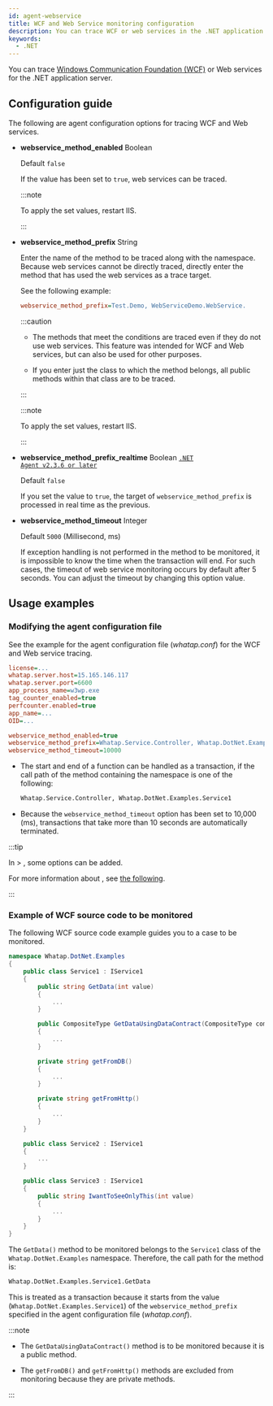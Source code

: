 ```yaml
---
id: agent-webservice
title: WCF and Web Service monitoring configuration
description: You can trace WCF or web services in the .NET application servers.
keywords:
  - .NET
---
```


You can trace [Windows Communication Foundation (WCF)](https://learn.microsoft.com/dotnet/framework/wcf/whats-wcf) or Web services for the .NET application server.

## Configuration guide

The following are agent configuration options for tracing WCF and Web services.

- **webservice_method_enabled** <span class='type'>Boolean</span>

  Default `false`

  If the value has been set to `true`, web services can be traced. 

  :::note

  To apply the set values, restart IIS.

  :::

- **webservice_method_prefix** <span class='type'>String</span>

  Enter the name of the method to be traced along with the namespace. Because web services cannot be directly traced, directly enter the method that has used the web services as a trace target.

  See the following example:

  ```ini title='whatap.conf'
  webservice_method_prefix=Test.Demo, WebServiceDemo.WebService.
  ```

  :::caution

  - The methods that meet the conditions are traced even if they do not use web services. This feature was intended for WCF and Web services, but can also be used for other purposes.

  - If you enter just the class to which the method belongs, all public methods within that class are to be traced.

  :::

  :::note

  To apply the set values, restart IIS.

  :::

- **webservice_method_prefix_realtime** <span class='type'>Boolean</span> [<code className="my">.NET Agent v2.3.6 or later</code>](../release-notes/dotnet/dotnet-2_3_6)

  Default `false`

  If you set the value to `true`, the target of `webservice_method_prefix` is processed in real time as the previous.

- **webservice_method_timeout** <span class='type'>Integer</span>

  Default `5000` (Millisecond, ms)

  If exception handling is not performed in the method to be monitored, it is impossible to know the time when the transaction will end. For such cases, the timeout of web service monitoring occurs by default after 5 seconds. You can adjust the timeout by changing this option value.

## Usage examples

### Modifying the agent configuration file

See the example for the agent configuration file (_whatap.conf_) for the WCF and Web service tracing.

```ini title="whatap.conf" showLineNumbers {10-12}
license=...
whatap.server.host=15.165.146.117
whatap.server.port=6600
app_process_name=w3wp.exe
tag_counter_enabled=true
perfcounter.enabled=true
app_name=...
OID=...

webservice_method_enabled=true
webservice_method_prefix=Whatap.Service.Controller, Whatap.DotNet.Examples.Service1
webservice_method_timeout=10000
```

- The start and end of a function can be handled as a transaction, if the call path of the method containing the namespace is one of the following:

  ```txt
  Whatap.Service.Controller, Whatap.DotNet.Examples.Service1
  ```

- Because the `webservice_method_timeout` option has been set to 10,000 (ms), transactions that take more than 10 seconds are automatically terminated.

:::tip

In <Cmdname sid="side_management" className="uitext" /> &gt; <Cmdname sid="side_agentSetting" className="uitext" />, some options can be added.

<ImgLang img="dotnet-wcf-example-pic.png" desc="Trace analysis" />

For more information about <Cmdname sid="side_agentSetting" className="uitext" />, see [the following](set-agent#set-agent-service).

:::

### Example of WCF source code to be monitored

The following WCF source code example guides you to a case to be monitored.

```csharp {5,10,15,20} showLineNumbers
namespace Whatap.DotNet.Examples
{
    public class Service1 : IService1
    {
        public string GetData(int value)
        {
            ...
        }

        public CompositeType GetDataUsingDataContract(CompositeType composite)
        {
            ...
        }

        private string getFromDB()
        {
            ...
        }

        private string getFromHttp()
        {
            ...
        }
    }

    public class Service2 : IService1
    {
        ...
    }

    public class Service3 : IService1
    {
        public string IwantToSeeOnlyThis(int value)
        {
            ...
        }
    }
}
```

The `GetData()` method to be monitored belongs to the `Service1` class of the `Whatap.DotNet.Examples` namespace. Therefore, the call path for the method is:

```txt
Whatap.DotNet.Examples.Service1.GetData
```

This is treated as a transaction because it starts from the value (`Whatap.DotNet.Examples.Service1`) of the `webservice_method_prefix` specified in the agent configuration file (_whatap.conf_).

:::note

- The `GetDataUsingDataContract()` method is to be monitored because it is a public method.

- The `getFromDB()` and `getFromHttp()` methods are excluded from monitoring because they are private methods.

:::
